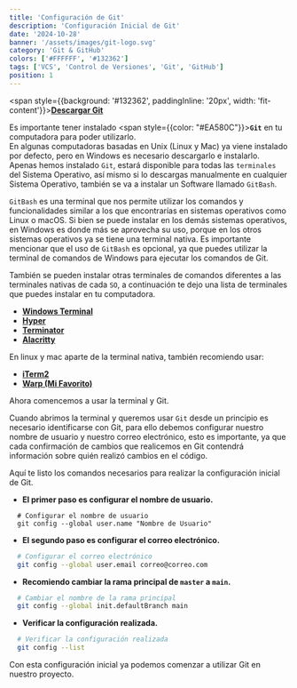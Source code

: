```yaml
---
title: 'Configuración de Git'
description: 'Configuración Inicial de Git'
date: '2024-10-28'
banner: '/assets/images/git-logo.svg'
category: 'Git & GitHub'
colors: ['#FFFFFF', '#132362']
tags: ['VCS', 'Control de Versiones', 'Git', 'GitHub']
position: 1
---
```


<span style={{background: '#132362', paddingInline: '20px', width: 'fit-content'}}>**[Descargar Git](https://git-scm.com/downloads)**</span>

Es importante tener instalado <span style={{color: "#EA580C"}}>**`Git`**</span> en tu computadora para poder utilizarlo.\
En algunas computadoras basadas en Unix (Linux y Mac) ya viene instalado por defecto, pero en Windows es necesario descargarlo e instalarlo.
Apenas hemos instalado `Git`, estará disponible para todas las `terminales` del Sistema Operativo, así mismo si lo descargas manualmente en cualquier Sistema Operativo, también se va a instalar un Software llamado `GitBash`.

`GitBash` es una terminal que nos permite utilizar los comandos y funcionalidades similar a los que encontrarías en sistemas operativos como Linux o macOS. Si bien se puede instalar en los demás sistemas operativos, en Windows es donde más se aprovecha su uso, porque en los otros sistemas operativos ya se tiene una terminal nativa. Es importante mencionar que el uso de `GitBash` es opcional, ya que puedes utilizar la terminal de comandos de Windows para ejecutar los comandos de Git.

También se pueden instalar otras terminales de comandos diferentes a las terminales nativas de cada `SO`, a
continuación te dejo una lista de terminales que puedes instalar en tu computadora.
- **[Windows Terminal](https://aka.ms/terminal)**
- **[Hyper](https://hyper.is/)**
- **[Terminator](https://terminator-gtk3.readthedocs.io/en/latest/)**
- **[Alacritty](https://alacritty.org/)**

En linux y mac aparte de la terminal nativa, también recomiendo usar:
- **[iTerm2](https://iterm2.com/)**
- **[Warp (Mi Favorito)](https://www.warp.dev/)**

Ahora comencemos a usar la terminal y Git.

Cuando abrimos la terminal y queremos usar `Git` desde un principio es necesario identificarse con Git, para ello
debemos configurar nuestro nombre de usuario y nuestro correo electrónico, esto es importante, ya que cada
confirmación de cambios que realicemos en Git contendrá información sobre quién realizó cambios en el código.

Aquí te listo los comandos necesarios para realizar la configuración inicial de Git.

- **El primer paso es configurar el nombre de usuario.**

```bash:Example
  # Configurar el nombre de usuario
  git config --global user.name "Nombre de Usuario"
```

- **El segundo paso es configurar el correo electrónico.**

```bash
  # Configurar el correo electrónico
  git config --global user.email correo@correo.com
```

- **Recomiendo cambiar la rama principal de `master` a `main`.**

```bash
  # Cambiar el nombre de la rama principal
  git config --global init.defaultBranch main
```

- **Verificar la configuración realizada.**

```bash
  # Verificar la configuración realizada
  git config --list
```

Con esta configuración inicial ya podemos comenzar a utilizar Git en nuestro proyecto.
